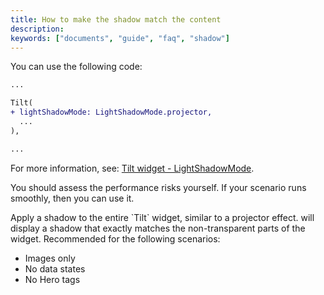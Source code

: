 ```yaml
---
title: How to make the shadow match the content
description:
keywords: ["documents", "guide", "faq", "shadow"]
---
```


You can use the following code:

```diff {4} showLineNumbers
...

Tilt(
+ lightShadowMode: LightShadowMode.projector,
  ...
),

...
```

For more information, see: [Tilt widget - LightShadowMode][].

You should assess the performance risks yourself.
If your scenario runs smoothly, then you can use it.

<Note type="warning" title="Performance risk exists">
Apply a shadow to the entire `Tilt` widget, similar to a projector effect.  
will display a shadow that exactly matches the non-transparent parts of the widget.  
Recommended for the following scenarios:

- Images only
- No data states
- No Hero tags
</Note>

[Tilt widget - LightShadowMode]: /en/docs/widgets/tilt-widget/#lightshadowmode

